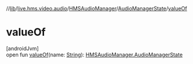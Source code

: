 //[lib](/api-reference/android/v2/home/content)/[live.hms.video.audio](../../index)/[HMSAudioManager](../index)/[AudioManagerState](index)/[valueOf](value-of)

# valueOf

[androidJvm]\
open fun [valueOf](value-of)(name: [String](https://developer.android.com/reference/kotlin/java/lang/String.html)): [HMSAudioManager.AudioManagerState](index)
